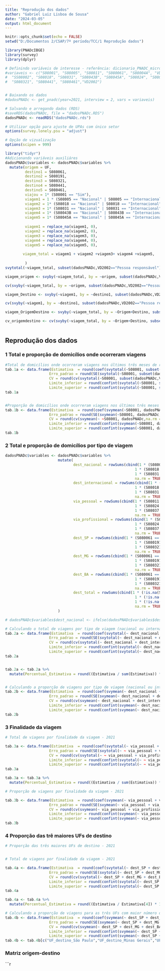 ```yaml
---
title: "Reprodução dos dados"
author: "Gabriel Luiz Lisboa de Sousa"
date: "2024-03-05"
output: html_document
---
```


```r
knitr::opts_chunk$set(echo = FALSE)
setwd("D:/Documentos 2/CSAP/7º período/TCC/1 Reprodução dados")
```


```r
library(PNADcIBGE)
library(survey)
library(dplyr)

# Definindo variáveis de interesse - referência: dicionario_PNADC_microdados_2021_visita2_20221031
#variaveis <- c("S08001", "S08005", "S08011", "S080061", "S08004A", "VDI5007", "VDI5009", "S08001",
#  "SS08002", "S08018", "S08031", "S08043B", "S08045A", "S08024", "S08037", "S080191", 
#  "S080321", "S080441", "S080461","VD2002")


# Baixando os dados
#dadosPNADc <- get_pnadc(year=2021, interview = 2, vars = variaveis)

# Salvando e arregando dados (RDS)
#saveRDS(dadosPNADc, file = "dadosPNADc.RDS")
dadosPNADc <- readRDS("dadosPNADc.rds")

# Utilizar opção para ajuste de UPAs com único setor
options(survey.lonely.psu = "adjust")

# Opção de vizualização
options(scipen = 999)

```


```r
library("tidyr")
#Adicionando variáveis auxiliáres
dadosPNADc$variables <- dadosPNADc$variables %>% 
  mutate(origem = UF,
         destino1 = S080061,
         destino2 = S080191,
         destino3 = S080321,
         destino4 = S080441,
         destino5 = S080461,
         viajou = 1* (S08001 == "Sim"),
         viagem1 = 1 * (S08005 == "Nacional" | S08005 == "Internacional"),
         viagem2 = 1* (S08018 == "Nacional" | S08018 == "Internacional"),
         viagem3 = 1* (S08031 == "Nacional" | S08031 == "Internacional"),
         viagem4 = 1* (S08043B == "Nacional" | S08043B == "Internacional"),
         viagem5 = 1* (S08045A == "Nacional" | S08045A == "Internacional"),
         
         viagem1 = replace_na(viagem1, 0),
         viagem2 = replace_na(viagem2, 0),
         viagem3 = replace_na(viagem3, 0),
         viagem4 = replace_na(viagem4, 0),
         viagem5 = replace_na(viagem5, 0),
         
        viagem_total = viagem1 + viagem2 +viagem3+ viagem4 +viagem5,
              
         )
svytotal(~viagem_total, subset(dadosPNADc,VD2002=="Pessoa responsável"), na.rm = TRUE)

viagem_origem <- svyby(~viagem_total, by = ~origem, subset(dadosPNADc,VD2002=="Pessoa responsável"), svytotal, na.rm = TRUE)

cv(svyby(~viagem_total, by = ~origem, subset(dadosPNADc,VD2002=="Pessoa responsável"), svytotal, na.rm = TRUE))

viagem_Destino <- svyby(~viagem1, by = ~destino1, subset(dadosPNADc,VD2002=="Pessoa responsável"), svytotal, na.rm = TRUE)

cv(svyby(~viagem1, by = ~destino1, subset(dadosPNADc,VD2002=="Pessoa responsável"), svytotal, na.rm = TRUE))

viagem_OrigemDestino <- svyby(~viagem_total, by = ~Origem+Destino, subset(dadosPNADc,VD2002=="Pessoa responsável"), svytotal, na.rm = TRUE)

cv_origemdestino <- cv(svyby(~viagem_total, by = ~Origem+Destino, subset(dadosPNADc,VD2002=="Pessoa responsável"), svytotal, na.rm = TRUE))



```

## Reprodução dos dados

### 1 Total e proporção de domicílios onde ocorreram viagens

```r
#Total de domicílios onde ocorreram viagens nos últimos três meses de referência - Minas Gerais - 2021
tab.1a <- data.frame(Estimativa  = round(coef(svytotal(~S08001, subset(dadosPNADc,VD2002=="Pessoa responsável"), na.rm = TRUE)),0),
                    Erro_padrao = round(SE(svytotal(~S08001, subset(dadosPNADc,VD2002=="Pessoa responsável"),na.rm = TRUE)),0),
                    CV = round(cv(svytotal(~S08001, subset(dadosPNADc,VD2002=="Pessoa responsável"),na.rm = TRUE))*100,1),
                    Limite_inferior = round(confint(svytotal(~S08001, subset(dadosPNADc,VD2002=="Pessoa responsável"),na.rm = TRUE))[,1],0),
                    Limite_superior = round(confint(svytotal(~S08001, subset(dadosPNADc,VD2002=="Pessoa responsável"),na.rm = TRUE))[,2],0))
tab.1a


#Proporção de domicílios onde ocorreram viagens nos últimos três meses de referência - Minas Gerais - 2021
tab.1b <- data.frame(Estimativa  = round(coef(svymean(~S08001, dadosPNADc, na.rm = TRUE))*100,1),
                    Erro_padrao = round(SE(svymean(~S08001, dadosPNADc,na.rm = TRUE))*100,1),
                    CV = round(cv(svymean(~ ~S08001, dadosPNADc,na.rm = TRUE))*100,1),
                    Limite_inferior = round(confint(svymean(~S08001, dadosPNADc,na.rm = TRUE))[,1]*100,1),
                    Limite_superior = round(confint(svymean(~S08001, dadosPNADc,na.rm = TRUE))[,2]*100,1))
tab.1b

```

### 2 Total e proporção de domicílios por tipo de viagem

```r




dadosPNADc$variables <- dadosPNADc$variables %>% 
                        mutate(
                               dest_nacional = rowSums(cbind(1 * (S08005 == "Nacional"),
                                                           1 * (S08018 == "Nacional"),
                                                           1 * (S08031 == "Nacional")),
                                                           na.rm = TRUE),
                               dest_internacional = rowSums(cbind(1 * (S08005 == "Internacional"),
                                                           1 * (S08018 == "Internacional"),
                                                           1 * (S08031 == "Internacional")),
                                                           na.rm = TRUE),
                               via_pessoal = rowSums(cbind(1 * (S08011 == "Pessoal"),
                                                           1 * (S08024 == "Pessoal"),
                                                           1 * (S08037 == "Pessoal")),
                                                           na.rm = TRUE),
                               via_profissional = rowSums(cbind(1 * (S08011 == "Profissional"),
                                                           1 * (S08024 == "Profissional"),
                                                           1 * (S08037 == "Profissional")),
                                                           na.rm = TRUE),
                               dest_SP = rowSums(cbind(1 * (S080061 == "São Paulo"),
                                                           1 * (S080191 == "São Paulo"),
                                                           1 * (S080321 == "São Paulo")),
                                                           na.rm = TRUE),
                               dest_MG = rowSums(cbind(1 * (S080061 == "Minas Gerais"),
                                                           1 * (S080191 == "Minas Gerais"),
                                                           1 * (S080321 == "Minas Gerais")),
                                                           na.rm = TRUE),
                               dest_BA = rowSums(cbind(1 * (S080061 == "Bahia"),
                                                           1 * (S080191 == "Bahia"),
                                                           1 * (S080321 == "Bahia")),
                                                           na.rm = TRUE),
                               dest_total = rowSums(cbind(1 * (!is.na(S080061)),
                                                           1 * (!is.na(S080191)),
                                                           1 * (!is.na(S080321))),
                                                           na.rm = TRUE),
                        )

# dadosPNADc$variables$dest_nacional <- ifelse(dadosPNADc$variables$dest_nacional == 0, NA, dadosPNADc$variables$dest_nacional)

# Calculando o total de viagens por tipo de viagem (nacional ou internacional) - 2021
tab.2a <- data.frame(Estimativa  = round(coef(svytotal(~ dest_nacional + dest_internacional, subset(dadosPNADc,VD2002=="Pessoa responsável"), na.rm = TRUE)),0),
                    Erro_padrao = round(SE(svytotal(~ dest_nacional + dest_internacional, subset(dadosPNADc,VD2002=="Pessoa responsável"), na.rm = TRUE)),0),
                    CV = round(cv(svytotal(~ dest_nacional + dest_internacional, subset(dadosPNADc,VD2002=="Pessoa responsável"), na.rm = TRUE))*100,1),
                    Limite_inferior = round(confint(svytotal(~ dest_nacional + dest_internacional, subset(dadosPNADc,VD2002=="Pessoa responsável"), na.rm = TRUE))[1],0),
                    Limite_superior = round(confint(svytotal(~ dest_nacional + dest_internacional, subset(dadosPNADc,VD2002=="Pessoa responsável"), na.rm = TRUE))[2],0))
tab.2a


tab.2a <- tab.2a %>% 
  mutate(Percentual_Estimativa = round((Estimativa / sum(Estimativa)) * 100, 1))


# Calculando a proporção de viagens por tipo de viagem (nacional ou internacional) - 2021
tab.2b <- data.frame(Estimativa  = round(coef(svymean(~ dest_nacional + dest_internacional, subset(dadosPNADc,VD2002=="Pessoa responsável"), na.rm = TRUE))*100,1),
                    Erro_padrao = round(SE(svymean(~ dest_nacional + dest_internacional, subset(dadosPNADc,VD2002=="Pessoa responsável"), na.rm = TRUE))*100,2),
                    CV = round(cv(svymean(~ dest_nacional + dest_internacional, subset(dadosPNADc,VD2002=="Pessoa responsável"), na.rm = TRUE))*100,2),
                    Limite_inferior = round(confint(svymean(~ dest_nacional + dest_internacional, subset(dadosPNADc,VD2002=="Pessoa responsável"), na.rm = TRUE))[1]*100,2),
                    Limite_superior = round(confint(svymean(~ dest_nacional + dest_internacional, subset(dadosPNADc,VD2002=="Pessoa responsável"), na.rm = TRUE))[2]*100,2))
tab.2b 


```

### 3 Finalidade da viagem

```r

# Total de viagens por finalidade da viagem - 2021

tab.3a <- data.frame(Estimativa  = round(coef(svytotal(~ via_pessoal + via_profissional, subset(dadosPNADc,VD2002=="Pessoa responsável"), na.rm = TRUE)),0),
                    Erro_padrao = round(SE(svytotal(~ ~ via_pessoal + via_profissional, subset(dadosPNADc,VD2002=="Pessoa responsável"), na.rm = TRUE)),0),
                    CV = round(cv(svytotal(~ ~ via_pessoal + via_profissional, subset(dadosPNADc,VD2002=="Pessoa responsável"), na.rm = TRUE))*100,1),
                    Limite_inferior = round(confint(svytotal(~ ~ via_pessoal + via_profissional, subset(dadosPNADc,VD2002=="Pessoa responsável"), na.rm = TRUE))[1],0),
                    Limite_superior = round(confint(svytotal(~ ~ via_pessoal + via_profissional, subset(dadosPNADc,VD2002=="Pessoa responsável"), na.rm = TRUE))[2],0))
tab.3a

tab.3a <- tab.3a %>% 
  mutate(Percentual_Estimativa = round((Estimativa / sum(Estimativa)) * 100, 1))

# Proporção de viagens por finalidade da viagem - 2021

tab.3b <- data.frame(Estimativa  = round(coef(svymean(~ via_pessoal + via_profissional, subset(dadosPNADc,VD2002=="Pessoa responsável"), na.rm = TRUE))*100,2),
                    Erro_padrao = round(SE(svymean(~ via_pessoal + via_profissional, subset(dadosPNADc,VD2002=="Pessoa responsável"), na.rm = TRUE))*100,2),
                    CV = round(cv(svymean(~ via_pessoal + via_profissional, subset(dadosPNADc,VD2002=="Pessoa responsável"), na.rm = TRUE))*100,2),
                    Limite_inferior = round(confint(svymean(~ via_pessoal + via_profissional, subset(dadosPNADc,VD2002=="Pessoa responsável"), na.rm = TRUE))[1]*100,2),
                    Limite_superior = round(confint(svymean(~ via_pessoal + via_profissional, subset(dadosPNADc,VD2002=="Pessoa responsável"), na.rm = TRUE))[2]*100,2))
tab.3b

```

### 4 Proporção das trê maiores UFs de destino

```r
# Proporção das três maiores UFs de destino - 2021


# Total de viagens por finalidade da viagem - 2021

tab.4a <- data.frame(Estimativa  = round(coef(svytotal(~ dest_SP + dest_MG + dest_BA + dest_total, subset(dadosPNADc,VD2002=="Pessoa responsável"), na.rm = TRUE)),0),
                    Erro_padrao = round(SE(svytotal(~ dest_SP + dest_MG + dest_BA + dest_total, subset(dadosPNADc,VD2002=="Pessoa responsável"), na.rm = TRUE)),0),
                    CV = round(cv(svytotal(~ dest_SP + dest_MG + dest_BA + dest_total, subset(dadosPNADc,VD2002=="Pessoa responsável"), na.rm = TRUE))*100,1),
                    Limite_inferior = round(confint(svytotal(~ dest_SP + dest_MG + dest_BA + dest_total, subset(dadosPNADc,VD2002=="Pessoa responsável"), na.rm = TRUE))[1],0),
                    Limite_superior = round(confint(svytotal(~ dest_SP + dest_MG + dest_BA + dest_total, subset(dadosPNADc,VD2002=="Pessoa responsável"), na.rm = TRUE))[2],0))
tab.4a

tab.4a <- tab.4a %>% 
  mutate(Percentual_Estimativa = round((Estimativa / Estimativa[4]) * 100, 1))

# Calculando a proporção de viagens para as três UFs com maior número de viagens em realação ao total de UFs
tab.4b <- data.frame(Estimativa  = round(coef(svymean(~ dest_SP + dest_MG + dest_BA + dest_total, subset(dadosPNADc,VD2002=="Pessoa responsável"), na.rm = TRUE))*100,1),
                    Erro_padrao = round(SE(svymean(~ dest_SP + dest_MG + dest_BA + dest_total, subset(dadosPNADc,VD2002=="Pessoa responsável"), na.rm = TRUE))*100,2),
                    CV = round(cv(svymean(~ dest_SP + dest_MG + dest_BA + dest_total, subset(dadosPNADc,VD2002=="Pessoa responsável"), na.rm = TRUE))*100,2),
                    Limite_inferior = round(confint(svymean(~ dest_SP + dest_MG + dest_BA + dest_total, subset(dadosPNADc,VD2002=="Pessoa responsável"), na.rm = TRUE))[1]*100,2),
                    Limite_superior = round(confint(svymean(~ dest_SP + dest_MG + dest_BA + dest_total, subset(dadosPNADc,VD2002=="Pessoa responsável"), na.rm = TRUE))[2]*100,2))
tab.4b <- tab.4b[c("UF_destino_São Paulo","UF_destino_Minas Gerais","UF_destino_Bahia"),]

```

### Matriz origem-destino


```r
